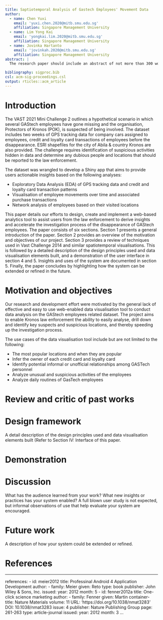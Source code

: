 ```yaml
---
title: Saptiotemporal Analysis of Gastech Employees' Movement Data
author:
  - name: Chen Yuxi
    email: 'yuxi.chen.2020@mitb.smu.edu.sg'
    affiliation: Singapore Management University
  - name: Lim Yong Kai
    email: 'yongkai.lim.2020@mitb.smu.edu.sg'
    affiliation: Singapore Management University
  - name: Jovinka Hartanto
    email: 'jovinkah.2020@mitb.smu.edu.sg'
    affiliation: Singapore Management University
abstract: |
  The research paper should include an abstract of not more than 300 words. The actual research paper itself should not more than 6 pages excluding figures, tables, formula and references. The practice research paper must be edited by using R Markdown and the ACM: Association for Computing Machinery template of rticles should be used. 

bibliography: sigproc.bib
csl: acm-sig-proceedings.csl
output: rticles::acm_article
---
```




# Introduction 
The VAST 2021 Mini Challenge 2 outlines a hypothetical scenario in which several GAStech employees have gone missing and the organisation, Protectors of Kronos (POK), is suspected of being involved. The dataset includes two weeks of GPS tracking data for company cars assigned to employees, credit and loyalty card transactions of employees before the disappearance. ESRI shapefiles for the city of Abila & country Kronos are also provided. The challenge requires identification of suspicious activities hidden in data and determine any dubious people and locations that should be reported to the law enforcement.

The dataset was wrangled to develop a Shiny app that aims to provide users actionable insights based on the following analyses:

* Exploratory Data Analysis (EDA) of GPS tracking data and credit and loyalty card transaction patterns
* Visualisation of employee movements over time and associated purchase transactions
* Network analysis of employees based on their visited locations

This paper details our efforts to design, create and implement a web-based analytics tool to assist users from the law enforcement to derive insights and accelerate the investigation process of the disappearance of GAStech employees. The paper consists of six sections. Section 1 presents a general introduction of the paper. Section 2  provides an overview of the motivation and objectives of our project. Section 3 provides a review of techniques used in Vast Challenge 2014 and similar spatiotemporal visualisations. This is followed by a detailed description of the design principles used and data visualisation elements built, and a demonstration of the user interface in section 4 and 5. Insights and uses of the system are documented in section 5. Finally, the paper concludes by highlighting how the system can be extended or refined in the future.


# Motivation and objectives 

Our research and development effort were motivated by the general lack of effective and easy to use web-enabled data visualisation tool to conduct data analysis on the GAStech employees related dataset. The project aims to enable Kronos law enforcement the ability to easily analyse, drill down and identify key suspects and suspicious locations, and thereby speeding up the investigation process. 

The use cases of the data visualisation tool include but are not limited to the following:

* The most popular locations and when they are popular
* Infer the owner of each credit card and loyalty card
* Identify potential informal or unofficial relationships among GASTech personnel
* Analyze unusual and suspicious activities of the employees 
* Analyze daily routines of GasTech employees

# Review and critic of past works 



# Design framework 

A detail description of the design principles used and data visualisation elements built (Refer to Section IV: Interface of this paper. 



# Demonstration 



# Discussion

What has the audience learned from your work? What new insights or practices has your system enabled? A full blown user study is not expected, but informal observations of use that help evaluate your system are encouraged. 



# Future work

A description of how your system could be extended or refined. 






# References

---
references:
- id: meier2012
  title: Professinal Android 4 Application Development
  author: 
  - family: Meier
    given: Reto
  type: book
  publisher: John Wiley & Sons, Inc.
  issued:
    year: 2012
    month: 5
- id: fenner2012a
  title: One-click science marketing
  author:
  - family: Fenner
    given: Martin
  container-title: Nature Materials
  volume: 11
  URL: 'https://doi.org/10.1038/nmat3283'
  DOI: 10.1038/nmat3283
  issue: 4
  publisher: Nature Publishing Group
  page: 261-263
  type: article-journal
  issued:
    year: 2012
    month: 3
...


